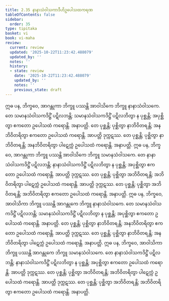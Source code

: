 ```yaml
---
title: 2.35 နာနာသံဝါသကာဒီဟိဥပေါသထကရဏ
tableOfContents: false
sidebar:
  order: 35
type: tipitaka
basket: vi
book: vi-maha
review:
  current: review
  updated: '2025-10-22T11:23:42.488079'
  updated_by: ''
  notes: ''
  history:
  - state: review
    date: '2025-10-22T11:23:42.488079'
    updated_by: ''
    notes: ''
    previous_state: draft
---
```



<ReviewStatus review={frontmatter.review} showDetails={true} />

<HypothesisAnnotation frontmatter={frontmatter} />

<DynamicBreadcrumb />

<Division number="180" book="vi-maha" e="ch" v="3" p="187">

<Paragraph number="784" book="vi-maha">
ဣဓ ပန, ဘိက္ခဝေ, အာဂန္တုကာ ဘိက္ခူ ပဿန္တိ အာဝါသိကေ ဘိက္ခူ နာနာသံဝါသကေ. တေ သမာနသံဝါသကဒိဋ္ဌိံ ပဋိလဘန္တိ; သမာနသံဝါသကဒိဋ္ဌိံ ပဋိလဘိတွာ န ပုစ္ဆန္တိ; အပုစ္ဆိတွာ ဧကတော ဥပေါသထံ ကရောန္တိ. အနာပတ္တိ. တေ ပုစ္ဆန္တိ; ပုစ္ဆိတွာ နာဘိဝိတရန္တိ; အနဘိဝိတရိတွာ ဧကတော ဥပေါသထံ ကရောန္တိ. အာပတ္တိ ဒုက္ကဋဿ. တေ ပုစ္ဆန္တိ; ပုစ္ဆိတွာ နာဘိဝိတရန္တိ; အနဘိဝိတရိတွာ ပါဋေက္ကံ ဥပေါသထံ ကရောန္တိ. အနာပတ္တိ.
</Paragraph>

<Paragraph number="785" book="vi-maha">
ဣဓ ပန, ဘိက္ခဝေ, အာဂန္တုကာ ဘိက္ခူ ပဿန္တိ အာဝါသိကေ ဘိက္ခူ သမာနသံဝါသကေ. တေ နာနာသံဝါသကဒိဋ္ဌိံ ပဋိလဘန္တိ; နာနာသံဝါသကဒိဋ္ဌိံ ပဋိလဘိတွာ န ပုစ္ဆန္တိ; အပုစ္ဆိတွာ ဧကတော ဥပေါသထံ ကရောန္တိ. အာပတ္တိ ဒုက္ကဋဿ. တေ ပုစ္ဆန္တိ; ပုစ္ဆိတွာ အဘိဝိတရန္တိ; အဘိဝိတရိတွာ ပါဋေက္ကံ ဥပေါသထံ ကရောန္တိ. အာပတ္တိ ဒုက္ကဋဿ. တေ ပုစ္ဆန္တိ; ပုစ္ဆိတွာ အဘိဝိတရန္တိ; အဘိဝိတရိတွာ ဧကတော ဥပေါသထံ ကရောန္တိ. အနာပတ္တိ.
</Paragraph>

<Paragraph number="786" book="vi-maha">
ဣဓ ပန, ဘိက္ခဝေ, အာဝါသိကာ ဘိက္ခူ ပဿန္တိ အာဂန္တုကေ ဘိက္ခူ နာနာသံဝါသကေ. တေ သမာနသံဝါသကဒိဋ္ဌိံ ပဋိလဘန္တိ; သမာနသံဝါသကဒိဋ္ဌိံ ပဋိလဘိတွာ န ပုစ္ဆန္တိ; အပုစ္ဆိတွာ ဧကတော ဥပေါသထံ ကရောန္တိ. အနာပတ္တိ. တေ ပုစ္ဆန္တိ; ပုစ္ဆိတွာ နာဘိဝိတရန္တိ; အနဘိဝိတရိတွာ ဧကတော ဥပေါသထံ ကရောန္တိ. အာပတ္တိ ဒုက္ကဋဿ. တေ ပုစ္ဆန္တိ; ပုစ္ဆိတွာ နာဘိဝိတရန္တိ; အနဘိဝိတရိတွာ ပါဋေက္ကံ ဥပေါသထံ ကရောန္တိ. အနာပတ္တိ.
</Paragraph>

<Paragraph number="787" book="vi-maha">
ဣဓ ပန, ဘိက္ခဝေ, အာဝါသိကာ ဘိက္ခူ ပဿန္တိ အာဂန္တုကေ ဘိက္ခူ သမာနသံဝါသကေ. တေ နာနာသံဝါသကဒိဋ္ဌိံ ပဋိလဘန္တိ; နာနာသံဝါသကဒိဋ္ဌိံ ပဋိလဘိတွာ န ပုစ္ဆန္တိ; အပုစ္ဆိတွာ ဧကတော ဥပေါသထံ ကရောန္တိ. အာပတ္တိ ဒုက္ကဋဿ. တေ ပုစ္ဆန္တိ; ပုစ္ဆိတွာ အဘိဝိတရန္တိ; အဘိဝိတရိတွာ ပါဋေက္ကံ ဥပေါသထံ ကရောန္တိ. အာပတ္တိ ဒုက္ကဋဿ. တေ ပုစ္ဆန္တိ; ပုစ္ဆိတွာ အဘိဝိတရန္တိ; အဘိဝိတရိတွာ ဧကတော ဥပေါသထံ ကရောန္တိ. အနာပတ္တိ.
</Paragraph>
</Division>